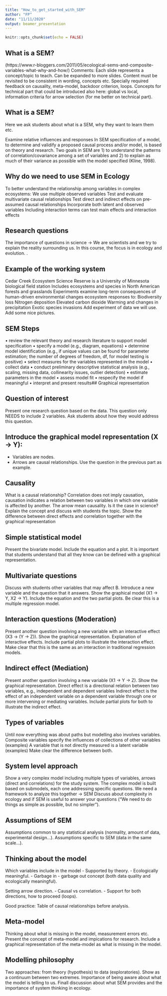 ```yaml
---
title: "How_to_get_started_with_SEM"
author: "FP"
date: "11/11/2020"
output: beamer_presentation
---
```


```r
knitr::opts_chunk$set(echo = FALSE)
```

## What is a SEM?
(https://www.r-bloggers.com/2011/05/ecological-sems-and-composite-variables-what-why-and-how/)
Comments:
Each slide represents a concept/topic to teach. Can be expanded to more slides.
Content must be revisited to be consistent in wording, concepts etc.
Specially required feedback on causality, meta-model, backdoor criterion, loops.
Concepts for technical part that could be introduced also here: global vs local, information criteria for arrow selection (for me better on technical part).

## What is a SEM?

Here we ask students about what is a SEM, why they want to learn them etc.

Examine relative influences and responses
In SEM specification of a model, to determine and validify a proposed causal process and/or model, is based on theory and research.
Two goals in SEM are
1) to understand the patterns of correlation/covariance among a set of variables and
2) to explain as much of their variance as possible with the model specified (Kline, 1998).


## Why do we need to use SEM in Ecology

To better understand the relationship among variables in complex ecosystems:
We use multiple observed variables 
Test and evaluate multivariate causal relationships
Test direct and indirect effects on pre-assumed causal relationships
Incorporate both latent and observed variables
Including interaction terms can test main effects and interaction effects

## Research questions

The importance of questions in science -> 
We are scientists and we try to explain the reality surrounding us.
In this course, the focus is in ecology and evolution.
.

## Example of the working system

Cedar Creek Ecosystem Science Reserve is a University of Minnesota biological field station 
Includes ecosystems and species in North American forests and grasslands 
Experiments examine long-term consequences of human-driven environmental changes
ecosystem responses to:
  Biodiversity loss
  Nitrogen deposition
  Elevated carbon dioxide
  Warming and changes in precipitation
  Exotic species invasions
 Add experiment of data we will use.
Add some nice pictures.

## SEM Steps

• review the relevant theory and research literature to support model specification
• specify a model (e.g., diagram, equations)
• determine model identification (e.g., if unique values can be found for parameter estimation; the number of degrees of
freedom, df, for model testing is positive)
• select measures for the variables represented in the model
• collect data
• conduct preliminary descriptive statistical analysis (e.g., scaling, missing data, collinearity issues, outlier detection)
• estimate parameters in the model
• assess model fit
• respecify the model if meaningful
• interpret and present results## Graphical representation

## Question of interest

Present one research question based on the data.
This question only NEEDS to include 2 variables.
Ask students about how they would address this question.

## Introduce the graphical model representation (X -> Y):
- Variables are nodes.
- Arrows are causal relationships.
Use the question in the previous part as example.

## Causality

What is a causal relationship?
Correlation does not imply causation, causation indicates a relation between two variables in which one variable is affected by another.
The arrow mean causality.
Is it the case in science?
Explain the concept and discuss with students the topic.
Show the difference between direct effects and correlation together with the graphical representation

## Simple statistical model

Present the bivariate model.
Include the equation and a plot.
It is important that students understand that all they know can be defined with a graphical representation.

## Multivariate questions

Discuss with students other variables that may affect B.
Introduce a new variable and the question that it answers.
Show the graphical model (X1 -> Y, X2 -> Y).
Include the equation and the two partial plots.
Be clear this is a multiple regression model.

## Interaction questions (Moderation)

Present another question involving a new variable with an interactive effect (X3 -> (Y -> Z)).
Show the graphical representation.
Explanation of interactive effects.
Include partial plots to illustrate the interaction effect. 
Make clear that this is the same as an interaction in traditional regression models.

## Indirect effect (Mediation)

Present another question involving a new variable (X1 -> Y -> Z).
Show the graphical representation.
Direct effect is a directional relation between two variables, e.g., independent and dependent variables
Indirect effect is the effect of an independent variable on a dependent variable through one or more intervening or
mediating variables.
Include partial plots for both to illustrate the indirect effect. 

## Types of variables

Until now everything was about paths but modelling also involves variables.
Composite variables specify the influences of collections of other variables (examples)
A variable that is not directly measured is a latent variable (examples)
Make clear the difference between both.

## System level approach

Show a very complex model including multiple types of variables, arrows (direct and correlations) for the study system.
The complex model is built based on submodels, each one addressing specific questions.
We need a framework to analyze this together -> SEM
Discuss about complexity in ecology and if SEM is useful to answer your questions ("We need to do things as simple as possible, but no simpler").

## Assumptions of SEM 

Assumptions common to any statistical analysis (normality, amount of data, experimental design...).
Assumptions specific to SEM (data in the same scale...).

## Thinking about the model

Which variables include in the model 
- Supported by theory.
- Ecologically meaningful.
- Garbage in - garbage out concept (both data quality and ecologically meaningful).

Setting arrow direction.
- Causal vs correlation.
- Support for both directions, how to proceed (loops).

Good practice: Table of causal relationships before analysis.

## Meta-model

Thinking about what is missing in the model, measurement errors etc.
Present the concept of meta-model and impications for research.
Include a graphical representation of the meta-model as what is missing in the model.

## Modelling philosophy 

Two approaches: from theory (hypothesis) to data (exploratories).
Show as a continuum between two extremes.
Importance of being aware about what the model is telling to us.
Finall discussion about what SEM provides and the importance of system thinking in ecology.



